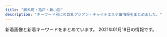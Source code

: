 ```yaml
---
title: "錦糸町・亀戸・新小岩"
description: "キーワード別にの巨乳アジアン・チャイナエステ嬢情報をまとめました。"
---
```


新着画像と新着キーワードをまとめています。
2021年01月18日の情報です。

<DmmAffiliateIns />
<KeywordTable
  shops={
    [
    {
        "station": "JR\u5c0f\u5ca9\u99c5\u5357\u53e3",
        "name": "Angel\u2019s Smile",
        "img_links": [
            "http://www.hu-wa.work/img/miki1.jpg",
            "http://www.hu-wa.work/staff/miho.jpg",
            "http://www.hu-wa.work/img/maya1.jpg",
            "http://www.hu-wa.work/img/kaori1.jpg",
            "http://www.hu-wa.work/images/6.png",
            "http://www.hu-wa.work/images/5.png",
            "http://www.hu-wa.work/images/s1.png",
            "http://www.hu-wa.work/images/int2.png",
            "http://www.hu-wa.work/staff/miki.jpg",
            "http://www.hu-wa.work/images/news.png",
            "http://www.hu-wa.work/images/interior_t.jpg",
            "http://www.hu-wa.work/images/4.png",
            "http://www.hu-wa.work/staff/kaori.jpg",
            "http://www.hu-wa.work/images/staff_t.jpg",
            "http://www.hu-wa.work/staff/maya.jpg",
            "http://www.hu-wa.work/staff/ayumi.jpg",
            "http://www.hu-wa.work/images/2.png",
            "http://www.hu-wa.work/img/miho1.jpg",
            "http://www.hu-wa.work/staff/yuna.jpg",
            "http://www.hu-wa.work/images/3.png",
            "http://www.hu-wa.work/img/yuna1.jpg",
            "http://www.hu-wa.work/images/head.jpg",
            "http://www.hu-wa.work/images/tel.jpg",
            "http://www.hu-wa.work/images/int1.png",
            "http://www.hu-wa.work/images/1.png",
            "http://www.hu-wa.work/img/ayumi1.jpg",
            "http://www.hu-wa.work/images/sys.png",
            "http://www.hu-wa.work/images/ta.jpg"
        ],
        "keywords": {},
        "url": "http://www.hu-wa.work/"
    },
    {
        "img_links": [
            "http://shizuku2009.com/images/index_10.jpg",
            "http://shizuku2009.com/images/index_19.jpg",
            "http://shizuku2009.com/images/index_15.jpg",
            "http://shizuku2009.com/staff/3/1.jpg",
            "http://shizuku2009.com/images/index_08.jpg",
            "http://shizuku2009.com/staff/1/1.jpg",
            "http://shizuku2009.com/images/staff_12.jpg",
            "http://shizuku2009.com/images/index_09.jpg",
            "http://shizuku2009.com/images/index_06.jpg",
            "http://shizuku2009.com/images/index_13.jpg",
            "http://shizuku2009.com/images/index_07.jpg",
            "http://shizuku2009.com/images/index_17.jpg",
            "http://shizuku2009.com/images/staff_15.jpg",
            "http://shizuku2009.com/images/index_02.jpg",
            "http://shizuku2009.com/images/index_14.jpg",
            "http://shizuku2009.com/staff/6/1.jpg",
            "http://shizuku2009.com/images/index_04.jpg",
            "http://shizuku2009.com/images/index_05.jpg",
            "http://shizuku2009.com/staff/5/1.jpg",
            "http://shizuku2009.com/staff/4/1.jpg",
            "http://shizuku2009.com/images/service_13.jpg",
            "http://shizuku2009.com/images/index_20.jpg",
            "http://shizuku2009.com/staff/2/1.jpg"
        ],
        "url": "http://shizuku2009.com/",
        "station": "\u9752\u7825\u99c5A2\u51fa\u53e3",
        "keywords": {},
        "name": "\u79cb"
    },
    {
        "img_links": [
            "https://piano.sweet-relaxation.com/img/slick/sl-1.jpg",
            "https://piano.sweet-relaxation.com/img/cast/nana-04.jpg",
            "https://piano.sweet-relaxation.com/img/slick/sl-2.jpg",
            "https://piano.sweet-relaxation.com/img/cast/miya-03.jpg",
            "https://piano.sweet-relaxation.com/img/cast/aye-03.jpg",
            "https://piano.sweet-relaxation.com/img/cast/coco-01.jpg",
            "https://piano.sweet-relaxation.com/img/cast/aki-03.jpg",
            "https://piano.sweet-relaxation.com/img/cast/miky-02.jpg",
            "https://piano.sweet-relaxation.com/img/slick/sl-7.jpg",
            "https://piano.sweet-relaxation.com/img/cast/miky-01.jpg",
            "https://piano.sweet-relaxation.com/img/cast/ai-01.jpg",
            "https://piano.sweet-relaxation.com/img/cast/miky-04.jpg",
            "https://piano.sweet-relaxation.com/img/cast/lili-04.jpg",
            "https://piano.sweet-relaxation.com/img/cast/aye-04.jpg",
            "https://piano.sweet-relaxation.com/img/cast/luna-04.jpg",
            "https://piano.sweet-relaxation.com/img/cast/ai-03.jpg",
            "https://piano.sweet-relaxation.com/img/cast/nana-02.jpg",
            "https://piano.sweet-relaxation.com/img/cast/aini-01.jpg",
            "https://piano.sweet-relaxation.com/img/cast/ai-02.jpg",
            "https://piano.sweet-relaxation.com/img/cast/nana-03.jpg",
            "https://piano.sweet-relaxation.com/img/interior/int-02.jpg",
            "https://piano.sweet-relaxation.com/img/interior/int-03.jpg",
            "https://piano.sweet-relaxation.com/img/cast/miya-01.jpg",
            "https://piano.sweet-relaxation.com/img/cast/ai-04.jpg",
            "https://piano.sweet-relaxation.com/img/cast/luna-03.jpg",
            "https://piano.sweet-relaxation.com/img/cast/aye-02.jpg",
            "https://piano.sweet-relaxation.com/img/cast/aini-02.jpg",
            "https://piano.sweet-relaxation.com/img/cast/ebi-02.jpg",
            "https://piano.sweet-relaxation.com/img/cast/coco-03.jpg",
            "https://piano.sweet-relaxation.com/img/cast/miya-04.jpg",
            "https://piano.sweet-relaxation.com/img/slick/sl-5.jpg",
            "https://piano.sweet-relaxation.com/img/cast/aye-01.jpg",
            "https://piano.sweet-relaxation.com/img/cast/aini-03.jpg",
            "https://piano.sweet-relaxation.com/img/slick/sl-4.jpg",
            "https://piano.sweet-relaxation.com/img/cast/aini-04.jpg",
            "https://piano.sweet-relaxation.com/img/cast/lili-03.jpg",
            "https://piano.sweet-relaxation.com/img/cast/nico-03.jpg",
            "https://piano.sweet-relaxation.com/img/cast/ebi-03.jpg",
            "https://piano.sweet-relaxation.com/img/cast/miky-03.jpg",
            "https://piano.sweet-relaxation.com/img/cast/nico-04.jpg",
            "https://piano.sweet-relaxation.com/img/cast/aki-02.jpg",
            "https://piano.sweet-relaxation.com/img/cast/aki-01.jpg",
            "https://piano.sweet-relaxation.com/img/cast/lili-02.jpg",
            "https://piano.sweet-relaxation.com/img/interior/int-01.jpg",
            "https://piano.sweet-relaxation.com/img/slick/sl-3.jpg",
            "https://piano.sweet-relaxation.com/img/cast/luna-02.jpg",
            "https://piano.sweet-relaxation.com/img/cast/coco-04.jpg",
            "https://piano.sweet-relaxation.com/img/cast/lili-01.jpg",
            "https://piano.sweet-relaxation.com/img/cast/luna-01.jpg",
            "https://piano.sweet-relaxation.com/img/cast/nana-01.jpg",
            "https://piano.sweet-relaxation.com/img/cast/nico-01.jpg",
            "https://piano.sweet-relaxation.com/img/cast/ebi-01.jpg",
            "https://piano.sweet-relaxation.com/img/slick/sl-6.jpg",
            "https://piano.sweet-relaxation.com/img/cast/nico-02.jpg",
            "https://piano.sweet-relaxation.com/img/cast/ebi-04.jpg",
            "https://piano.sweet-relaxation.com/img/cast/coco-02.jpg",
            "https://piano.sweet-relaxation.com/img/cast/miya-02.jpg",
            "https://piano.sweet-relaxation.com/img/cast/aki-04.jpg",
            "https://piano.sweet-relaxation.com/img/interior/int-04.jpg"
        ],
        "name": "Piano",
        "keywords": {},
        "url": "https://piano.sweet-relaxation.com/",
        "station": "JR\u65b0\u5c0f\u5ca9\u99c5\u5357\u53e3"
    },
    {
        "keywords": {
            "93": 1,
            "86": 1,
            "90": 2
        },
        "name": "\u30ea\u30e9\u30c3\u30af\u30b9\u306e\u68ee",
        "img_links": [
            "http://ipidiw.com/relaxnomori/user_data/00000018.jpg",
            "http://ipidiw.com/relaxnomori/images/news.jpg",
            "http://ipidiw.com/relaxnomori/images/mobile.jpg",
            "http://ipidiw.com/relaxnomori/images/tp.png",
            "http://ipidiw.com/relaxnomori/images/interior_t.jpg",
            "http://ipidiw.com/relaxnomori/user_data/00000017.jpg",
            "http://ipidiw.com/relaxnomori/user_data/00000019.jpg",
            "http://ipidiw.com/relaxnomori/user_data/00000020.jpg",
            "http://ipidiw.com/relaxnomori/images/rem.jpg",
            "http://ipidiw.com/relaxnomori/images/interior.png",
            "http://ipidiw.com/relaxnomori/images/tt.jpg",
            "http://ipidiw.com/relaxnomori/images/staff_t.jpg"
        ],
        "url": "http://ipidiw.com/relaxnomori/",
        "station": "\u68ee\u4e0b\u99c5A4\u53e3"
    },
    {
        "url": "http://k-yorocobi.com/",
        "img_links": [
            "http://k-yorocobi.com/pic/pic4.jpg",
            "http://k-yorocobi.com/images/bar-pickup.png",
            "http://k-yorocobi.com/images/bar-cam.png",
            "http://k-yorocobi.com/images/c-interior.png",
            "http://k-yorocobi.com/images/bar-staff.png",
            "http://k-yorocobi.com/images/b-tel.png",
            "http://k-yorocobi.com/images/bar-interior.png",
            "http://k-yorocobi.com/images/b-awaawa.png",
            "http://k-yorocobi.com/pic/pic3.jpg",
            "http://k-yorocobi.com/staff/s-emi.jpg",
            "http://k-yorocobi.com/staff/s-tika.jpg",
            "http://k-yorocobi.com/staff/s-yuyu.jpg",
            "http://k-yorocobi.com/staff/s-rina.jpg",
            "http://k-yorocobi.com/images/b-movie.png",
            "http://k-yorocobi.com/images/c-staff.png",
            "http://k-yorocobi.com/images/c-top.png",
            "http://k-yorocobi.com/images/footer.png",
            "http://k-yorocobi.com/images/bar-news.png",
            "http://k-yorocobi.com/images/b-mobile.png",
            "http://k-yorocobi.com/pic/pic1.jpg",
            "http://k-yorocobi.com/pic/pic2.jpg",
            "http://k-yorocobi.com/images/bill.jpg"
        ],
        "keywords": {},
        "station": "JR\u9326\u7cf8\u753a\u99c5\u5317\u53e3",
        "name": "\u3088\u308d\u3053\u3073"
    },
    {
        "url": "http://www.sh-yuki.work/",
        "keywords": {
            "89": 2,
            "D": 16,
            "86": 13,
            "88": 1
        },
        "img_links": [
            "http://www.sh-yuki.work/uploads/200110/1-20011013245Y49.jpg",
            "http://www.sh-yuki.work/images/s_news.jpg",
            "http://www.sh-yuki.work/images/lanmu2.jpg",
            "http://www.sh-yuki.work/uploads/200127/1-20012G02404310.jpg",
            "http://www.sh-yuki.work/uploads/191227/1-19122F93911958.jpg",
            "http://www.sh-yuki.work/uploads/200620/1-20062015425B54.jpg",
            "http://www.sh-yuki.work/uploads/200620/1-200620154311K4.jpg",
            "http://www.sh-yuki.work/images/room3.jpg",
            "http://www.sh-yuki.work/uploads/200218/1-20021Q359301Q.jpg",
            "http://www.sh-yuki.work/uploads/190105/1-1Z105143940E6.jpg",
            "http://www.sh-yuki.work/uploads/201214/1-20121416231WV.jpg",
            "http://www.sh-yuki.work/uploads/201215/1-201215145200113.jpg",
            "http://www.sh-yuki.work/uploads/190105/1-1Z105143921224.jpg",
            "http://www.sh-yuki.work/uploads/200713/1-200G3125135C2.jpg",
            "http://www.sh-yuki.work/uploads/190105/1-1Z105143R9539.jpg",
            "http://www.sh-yuki.work/uploads/201214/1-201214162100347.jpg",
            "http://www.sh-yuki.work/images/1.jpg",
            "http://www.sh-yuki.work/uploads/191028/1-19102Q03S5a4.jpg",
            "http://www.sh-yuki.work/uploads/191227/1-19122F94110460.jpg",
            "http://www.sh-yuki.work/images/room2.jpg",
            "http://www.sh-yuki.work/images/top.png",
            "http://www.sh-yuki.work/images/room4.jpg",
            "http://www.sh-yuki.work/uploads/190105/1-1Z1051440193X.jpg",
            "http://www.sh-yuki.work/uploads/191021/1-19102116361I39.jpg",
            "http://www.sh-yuki.work/uploads/200618/1-20061Q633094V.jpg",
            "http://www.sh-yuki.work/uploads/201215/1-201215145153M4.jpg",
            "http://www.sh-yuki.work/images/mobile.jpg",
            "http://www.sh-yuki.work/images/lanmu4.jpg",
            "http://www.sh-yuki.work/uploads/200618/1-20061Q6342Y06.jpg",
            "http://www.sh-yuki.work/uploads/200218/1-20021Q3591A57.jpg",
            "http://www.sh-yuki.work/uploads/200713/1-200G3110344421.jpg",
            "http://www.sh-yuki.work/images/room1.jpg",
            "http://www.sh-yuki.work/images/nbj2.jpg",
            "http://www.sh-yuki.work/uploads/191006/1-191006105P61Z.jpg",
            "http://www.sh-yuki.work/images/lanmu3.jpg",
            "http://www.sh-yuki.work/uploads/191202/1-191202154021200.jpg",
            "http://www.sh-yuki.work/uploads/191221/1-191221111A3123.jpg",
            "http://www.sh-yuki.work/uploads/191006/1-191006105IM24.jpg",
            "http://www.sh-yuki.work/uploads/191104/1-1911041I124915.jpg",
            "http://www.sh-yuki.work/images/s_staff.jpg",
            "http://www.sh-yuki.work/uploads/190110/1-1Z110093529363.png",
            "http://www.sh-yuki.work/images/end.png",
            "http://www.sh-yuki.work/images/lanmu5.jpg"
        ],
        "station": "JR\u5c0f\u5ca9\u99c5\u5317\u53e3",
        "name": "\u3086\u304d"
    },
    {
        "name": "\u5e78\u305b",
        "img_links": [
            "http://www.es-royal.click/img/emi1.jpg",
            "http://www.es-royal.click/images/8.jpg",
            "http://www.es-royal.click/img/ego1.jpg",
            "http://www.es-royal.click/images/b2.jpg",
            "http://www.es-royal.click/images/sys1.png",
            "http://www.es-royal.click/img/aya1.jpg",
            "http://www.es-royal.click/images/main_top.jpg",
            "http://www.es-royal.click/images/s1.png",
            "http://www.es-royal.click/img/momo1.jpg",
            "http://www.es-royal.click/images/7.jpg",
            "http://www.es-royal.click/images/mobile.jpg",
            "http://www.es-royal.click/images/main_footer.jpg",
            "http://www.es-royal.click/images/b3.jpg",
            "http://www.es-royal.click/images/b1.jpg",
            "http://www.es-royal.click/img/mimi1.jpg",
            "http://www.es-royal.click/images/head.jpg",
            "http://www.es-royal.click/images/4.jpg",
            "http://www.es-royal.click/images/1.jpg",
            "http://www.es-royal.click/images/staff_t.jpg",
            "http://www.es-royal.click/images/5.jpg",
            "http://www.es-royal.click/images/int2.png",
            "http://www.es-royal.click/images/ta.jpg",
            "http://www.es-royal.click/images/news.png",
            "http://www.es-royal.click/img/momo2.jpg",
            "http://www.es-royal.click/images/6.jpg",
            "http://www.es-royal.click/img/nana1.jpg",
            "http://www.es-royal.click/images/interior_t.jpg",
            "http://www.es-royal.click/images/int1.png"
        ],
        "keywords": {},
        "url": "http://www.es-royal.click/",
        "station": "\u4eac\u6210\u7acb\u77f3\u99c5\u5317\u53e3"
    },
    {
        "keywords": {},
        "name": "Mirage\uff5e\u30df\u30e9\u30fc\u30b8\u30e5\uff5e",
        "station": "JR\u4e80\u6238\u99c5\u6771\u53e3",
        "url": "http://mirage.sweet-relaxation.com/",
        "img_links": [
            "http://mirage.sweet-relaxation.com/img/cast/yumi-03.jpg",
            "http://mirage.sweet-relaxation.com/img/cast/ran-02.jpg",
            "http://mirage.sweet-relaxation.com/img/cast/nanar-02.jpg",
            "http://mirage.sweet-relaxation.com/img/cast/eri-03.jpg",
            "http://mirage.sweet-relaxation.com/img/cast/miya-01.jpg",
            "http://mirage.sweet-relaxation.com/img/cast/yumi-01.jpg",
            "http://mirage.sweet-relaxation.com/img/cast/key-02.jpg",
            "http://mirage.sweet-relaxation.com/img/cast/yaya-02.jpg",
            "http://mirage.sweet-relaxation.com/img/cast/eri-02.jpg",
            "http://mirage.sweet-relaxation.com/img/cast/nanar-03.jpg",
            "http://mirage.sweet-relaxation.com/img/cast/olive-03.jpg",
            "http://mirage.sweet-relaxation.com/img/cast/ran-01.jpg",
            "http://mirage.sweet-relaxation.com/img/cast/nina-02.jpg",
            "http://mirage.sweet-relaxation.com/img/cast/key-01.jpg",
            "http://mirage.sweet-relaxation.com/img/cast/eri-01.jpg",
            "http://mirage.sweet-relaxation.com/img/cast/yumi-02.jpg",
            "http://mirage.sweet-relaxation.com/img/interior/corridor-1.jpg",
            "http://mirage.sweet-relaxation.com/img/cast/miya-02.jpg",
            "http://mirage.sweet-relaxation.com/img/cast/ran-03.jpg",
            "http://mirage.sweet-relaxation.com/img/cast/olive-02.jpg",
            "http://mirage.sweet-relaxation.com/img/cast/key-03.jpg",
            "http://mirage.sweet-relaxation.com/img/cast/nanar-01.jpg",
            "http://mirage.sweet-relaxation.com/img/cast/yaya-03.jpg",
            "http://mirage.sweet-relaxation.com/img/cast/nina-03.jpg",
            "http://mirage.sweet-relaxation.com/img/cast/miya-03.jpg",
            "http://mirage.sweet-relaxation.com/img/cast/olive-01.jpg",
            "http://mirage.sweet-relaxation.com/img/cast/yaya-01.jpg",
            "http://mirage.sweet-relaxation.com/img/cast/nina-01.jpg"
        ]
    },
    {
        "station": "\u897f\u5927\u5cf6\u99c5A1\u51fa\u53e3",
        "img_links": [
            "http://hani-est.xyz/images/banna1.jpg",
            "http://hani-est.xyz/images/g5.jpg",
            "http://hani-est.xyz/images/g4.jpg",
            "http://hani-est.xyz/images/zi-newface.png",
            "http://hani-est.xyz/images/zi-service.png",
            "http://hani-est.xyz/images/g6.jpg",
            "http://hani-est.xyz/images/banna.jpg",
            "http://hani-est.xyz/images/g1.jpg",
            "http://hani-est.xyz/images/zi-staff.png",
            "http://hani-est.xyz/images/a1.jpg",
            "http://hani-est.xyz/images/zi-ao.png",
            "http://hani-est.xyz/images/banna2.jpg",
            "http://hani-est.xyz/images/g2.jpg",
            "http://hani-est.xyz/images/zi-pri.png",
            "http://hani-est.xyz/images/new1.jpg",
            "http://hani-est.xyz/images/top.jpg"
        ],
        "keywords": {
            "C": 41,
            "\u4e73": 13,
            "83": 13,
            "E": 13,
            "90": 26,
            "\u5de8\u4e73": 13,
            "82": 13,
            "94": 13
        },
        "url": "http://hani-est.xyz/",
        "name": "\u871c\u82b1"
    },
    {
        "img_links": [
            "http://www.awawa-es.info/photo/home/3281580956380.jpg",
            "http://www.awawa-es.info/img/s1.jpg",
            "http://www.awawa-es.info/photo/home/4241374197436.jpg",
            "http://www.awawa-es.info/p/1.jpg",
            "http://www.awawa-es.info/img/h2.png",
            "http://www.awawa-es.info/photo/home/4051599894438.jpg",
            "http://www.awawa-es.info/p/3.jpg",
            "http://www.awawa-es.info/img/images/sys_02.png",
            "http://www.awawa-es.info/img/hjob.png",
            "http://www.awawa-es.info/img/images/sys_06.png",
            "http://www.awawa-es.info/img/images/sys_03.png",
            "http://www.awawa-es.info/img/i1.jpg",
            "http://www.awawa-es.info/photo/202011/1604645058826879711.png",
            "http://www.awawa-es.info/img/hstaff.png",
            "http://www.awawa-es.info/photo/202009/15998944321424280736.jpeg",
            "http://www.awawa-es.info/img/bottom.jpg",
            "http://www.awawa-es.info/p/cc.jpg",
            "http://www.awawa-es.info/img/s2.jpg",
            "http://www.awawa-es.info/img/i2.jpg",
            "http://www.awawa-es.info/p/2.jpg",
            "http://www.awawa-es.info/img/images/sys_04.png",
            "http://www.awawa-es.info/photo/201605/14635511391411412709.jpg",
            "http://www.awawa-es.info/photo/home/5241604645075.jpg",
            "http://www.awawa-es.info/p/4.jpg",
            "http://www.awawa-es.info/img/rm.jpg",
            "http://www.awawa-es.info/img/hsys.png",
            "http://www.awawa-es.info/img/h3.png",
            "http://www.awawa-es.info/img/acc.png",
            "http://www.awawa-es.info/img/images/sys_01.png",
            "http://www.awawa-es.info/p/bb.jpg",
            "http://www.awawa-es.info/photo/202009/15998945321509738889.jpeg",
            "http://www.awawa-es.info/photo/201307/13741973921454741938.jpg",
            "http://www.awawa-es.info/photo/home/2391374197264.jpg",
            "http://www.awawa-es.info/photo/202002/1580956374749618033.jpg",
            "http://www.awawa-es.info/img/sd.png",
            "http://www.awawa-es.info/p/aa.jpg",
            "http://www.awawa-es.info/img/hinfo.png",
            "http://www.awawa-es.info/photo/home/7151463551145.jpg",
            "http://www.awawa-es.info/photo/201307/1374197215469380174.jpg",
            "http://www.awawa-es.info/img/return.png",
            "http://www.awawa-es.info/img/images/sys_05.png",
            "http://www.awawa-es.info/img/h1.png",
            "http://www.awawa-es.info/img/tmp.jpg"
        ],
        "name": "\u3042\u308f\u308f",
        "url": "http://www.awawa-es.info/",
        "keywords": {
            "85": 4,
            "D": 8,
            "89": 4,
            "87": 4,
            "C": 2
        },
        "station": "JR\u9326\u7cf8\u753a\u99c5\u5357\u53e3"
    },
    {
        "name": "\u604b",
        "url": "http://es-koibito.work/",
        "station": "JR\u9326\u7cf8\u753a\u99c5\u5357\u53e3",
        "img_links": [
            "http://es-koibito.work/_src/18546847/img20180614190233601852.jpg",
            "http://es-koibito.work/_src/47079080/7281563932147_.pic_hd.jpg",
            "http://es-koibito.work/_src/18546607/wechatimg2727.jpg",
            "http://es-koibito.work/_src/47079078/7251563932146_.pic_hd.jpg",
            "http://es-koibito.work/_src/18546610/wechatimg5037.jpg",
            "http://es-koibito.work/_src/47079081/7261563932146_.pic_hd.jpg",
            "http://es-koibito.work/_src/18546853/mobile.png",
            "http://es-koibito.work/_src/37889091/wechatimg2727.jpg",
            "http://es-koibito.work/_src/37018722/img20191113104249545960.jpg",
            "http://es-koibito.work/_src/18546596/shift.jpg",
            "http://es-koibito.work/_src/47079082/wechatimg62.jpg",
            "http://es-koibito.work/_src/18546575/wechatimg2726.jpg",
            "http://mosaic.heteml.jp/es-koibito.work/4.jpg",
            "http://es-koibito.work/_src/18546542/sign.png",
            "http://es-koibito.work/_src/18546604/staff12.jpg",
            "http://mosaic.heteml.jp/es-koibito.work/3.jpg",
            "http://es-koibito.work/_src/37889089/wechatimg2746.jpg",
            "http://es-koibito.work/_src/18546559/sign.png",
            "http://es-koibito.work/_src/47079079/7271563932147_.pic_hd.jpg",
            "http://es-koibito.work/_src/18546585/sign.png",
            "http://es-koibito.work/_src/18546597/sign.png",
            "http://mosaic.heteml.jp/es-koibito.work/2.jpg",
            "http://es-koibito.work/_src/18546593/shift.jpg",
            "http://es-koibito.work/_src/18546594/shift.jpg",
            "http://es-koibito.work/_src/18546595/shift.jpg",
            "http://es-koibito.work/_src/18546552/staff12.jpg",
            "http://es-koibito.work/_src/37017017/wechatimg2746.jpg",
            "http://es-koibito.work/_src/18546567/sign.png",
            "http://es-koibito.work/_src/37016944/wechatimg2726.jpg",
            "http://es-koibito.work/_src/18546577/sign.png",
            "http://mosaic.heteml.jp/es-koibito.work/1.jpg",
            "http://mosaic.heteml.jp/es-koibito.work/5.jpg",
            "http://es-koibito.work/_src/18546543/sign.png"
        ],
        "keywords": {
            "86": 1,
            "85": 3,
            "C": 7,
            "89": 1
        }
    },
    {
        "url": "http://cherry-esthe.com/",
        "station": "JR\u9326\u7cf8\u753a\u99c5\u5357\u53e3",
        "keywords": {},
        "name": "Cherry",
        "img_links": [
            "http://dccompanyqoo10.cafe24.com/tiffany/images/staff/staff_sample.jpg",
            "http://dccompanyqoo10.cafe24.com/tiffany/images/staff/staff1.jpg",
            "http://dccompanyqoo10.cafe24.com/tiffany/images/top/store_bg.png",
            "http://dccompanyqoo10.cafe24.com/tiffany/images/staff/staff3.jpg",
            "http://dccompanyqoo10.cafe24.com/tiffany/images/staff/staff2.jpg",
            "http://dccompanyqoo10.cafe24.com/tiffany/images/store/store.png",
            "http://dccompanyqoo10.cafe24.com/tiffany/images/common/header.png"
        ]
    },
    {
        "name": "Remoon",
        "keywords": {},
        "url": "http://yousei.xyz/",
        "station": "JR\u4e80\u6238\u99c5\u6771\u53e3",
        "img_links": [
            "http://yousei.xyz/images/r3.jpg",
            "http://yousei.xyz/images/r2.jpg",
            "http://yousei.xyz/images/top.png",
            "http://yousei.xyz/images/g5.jpg",
            "http://yousei.xyz/images/g4.jpg",
            "http://yousei.xyz/images/g2.jpg",
            "http://yousei.xyz/images/g6.jpg",
            "http://yousei.xyz/images/recuit.jpg",
            "http://yousei.xyz/images/r1.jpg",
            "http://yousei.xyz/images/g1.jpg",
            "http://yousei.xyz/images/r4.jpg",
            "http://yousei.xyz/images/g3.jpg"
        ]
    },
    {
        "url": "http://y-rlx.net/",
        "name": "\u7f8e\u697d",
        "station": "JR\u65b0\u5c0f\u5ca9\u99c5\u5357\u53e3",
        "img_links": [
            "http://y-rlx.net/images/acc_tit03.jpg",
            "http://y-rlx.net/images/acc_tit.jpg",
            "http://y-rlx.net/images/staff_16.jpg",
            "http://y-rlx.net/girl/05a.jpg",
            "http://y-rlx.net/images/acc_16.jpg",
            "http://y-rlx.net/images/rec.jpg",
            "http://y-rlx.net/images/sys.jpg",
            "http://y-rlx.net/images/index_06.png",
            "http://y-rlx.net/images/index_08.jpg",
            "http://y-rlx.net/girl/010a.jpg",
            "http://y-rlx.net/girl/03a.jpg",
            "http://y-rlx.net/images/index_13.jpg",
            "http://y-rlx.net/images/index_11.jpg",
            "http://y-rlx.net/images/index_12.jpg",
            "http://y-rlx.net/girl/07a.jpg",
            "http://y-rlx.net/girl/p01.jpg",
            "http://y-rlx.net/images/info.png",
            "http://y-rlx.net/girl/09.jpg",
            "http://y-rlx.net/images/03.png",
            "http://y-rlx.net/girl/06.jpg",
            "http://y-rlx.net/images/index_19.png",
            "http://y-rlx.net/girl/09a.jpg",
            "http://y-rlx.net/images/index_02.png",
            "http://y-rlx.net/girl/08.jpg",
            "http://y-rlx.net/girl/00.jpg",
            "http://y-rlx.net/images/rec_16.jpg",
            "http://y-rlx.net/images/index_09.jpg",
            "http://y-rlx.net/images/index_16.png",
            "http://y-rlx.net/images/02.png",
            "http://y-rlx.net/images/acc_tit01.jpg",
            "http://y-rlx.net/images/line.jpg",
            "http://y-rlx.net/girl/02.jpg",
            "http://y-rlx.net/images/rex_16.jpg",
            "http://y-rlx.net/images/index_23.jpg",
            "http://y-rlx.net/images/01.png",
            "http://y-rlx.net/girl/07.jpg",
            "http://y-rlx.net/images/index_04.png",
            "http://y-rlx.net/images/index_10.jpg",
            "http://y-rlx.net/images/index_07.png",
            "http://y-rlx.net/girl/03.jpg",
            "http://y-rlx.net/girl/05.jpg",
            "http://y-rlx.net/images/sys_16.jpg",
            "http://y-rlx.net/girl/01.jpg",
            "http://y-rlx.net/images/index_21.jpg",
            "http://y-rlx.net/girl/010.jpg",
            "http://y-rlx.net/images/index_14.png"
        ],
        "keywords": {
            "89": 1,
            "86": 2,
            "87": 1,
            "90": 1,
            "85": 1,
            "92": 1,
            "95": 2
        }
    },
    {
        "img_links": [
            "http://biwert.xyz/uploads/201109/1-201109141105216.jpg",
            "http://biwert.xyz/uploads/201003/1-2010031G3421X.jpg",
            "http://biwert.xyz/templets/default/picture/head.jpg",
            "http://biwert.xyz/templets/default/picture/staff_t.jpg",
            "http://biwert.xyz/uploads/180620/1-1P62010154K00.png",
            "http://biwert.xyz/templets/default/picture/news.jpg",
            "http://biwert.xyz/uploads/201007/1-20100G4464b26.jpg",
            "http://biwert.xyz/uploads/180620/1-1P62010193X63.jpg",
            "http://biwert.xyz/uploads/201003/1-2010031G35C32.jpg",
            "http://biwert.xyz/uploads/201006/1-2010061A941445.jpg",
            "http://biwert.xyz/uploads/201006/1-2010061F032C0.jpg",
            "http://biwert.xyz/images/1-1P621101232H4.png",
            "http://biwert.xyz/uploads/201003/1-2010031G432629.jpg",
            "http://biwert.xyz/uploads/201003/1-2010031G415110.jpg",
            "http://biwert.xyz/uploads/allimg/180620/1-1P6201013133b.jpg",
            "http://biwert.xyz/uploads/allimg/180620/1-1P620101640O8.png",
            "http://biwert.xyz/templets/default/picture/rec1.png",
            "http://biwert.xyz/templets/default/picture/interior_t.jpg",
            "http://biwert.xyz/uploads/180620/1-1P620101629244.png"
        ],
        "name": "\u4e00\u6642",
        "station": "JR\u5c0f\u5ca9\u99c5\u5317\u53e3",
        "keywords": {
            "G": 9,
            "E": 18
        },
        "url": "http://biwert.xyz/"
    },
    {
        "name": "\u5343\u693f",
        "img_links": [
            "http://sentsubaki.asia/img/cast/nina-04.jpg",
            "http://sentsubaki.asia/img/cast/aya-04.jpg",
            "http://sentsubaki.asia/img/btn_cast.png",
            "http://sentsubaki.asia/img/btn_interior.png",
            "http://sentsubaki.asia/img/cast/nina-03.jpg",
            "http://sentsubaki.asia/img/cast/miki-04.jpg",
            "http://sentsubaki.asia/img/cast/you-01.jpg",
            "http://sentsubaki.asia/img/cast/aya-01.jpg",
            "http://sentsubaki.asia/img/btn_twitter.png",
            "http://sentsubaki.asia/img/cast/yumi-03.jpg",
            "http://sentsubaki.asia/img/coupon_special.png",
            "http://sentsubaki.asia/img/cast/aya-03.jpg",
            "http://sentsubaki.asia/img/cast/you-02.jpg",
            "http://sentsubaki.asia/img/cast/yuyu-01.jpg",
            "http://sentsubaki.asia/img/cast/yuyu-04.jpg",
            "http://sentsubaki.asia/img/cast/yuyu-02.jpg",
            "http://sentsubaki.asia/img/btn_top.png",
            "http://sentsubaki.asia/img/cast/you-04.jpg",
            "http://sentsubaki.asia/img/head_tel.png",
            "http://sentsubaki.asia/img/cast/miki-01.jpg",
            "http://sentsubaki.asia/img/cast/miki-03.jpg",
            "http://sentsubaki.asia/img/interior/lobby-2.jpg",
            "http://sentsubaki.asia/img/cast/yumi-04.jpg",
            "http://sentsubaki.asia/img/cast/yumi-02.jpg",
            "http://sentsubaki.asia/img/interior/lobby-1.jpg",
            "http://sentsubaki.asia/img/cast/miki-02.jpg",
            "http://sentsubaki.asia/img/head_time.png",
            "http://sentsubaki.asia/img/cast/you-03.jpg"
        ],
        "station": "JR\u4e80\u6238\u99c5\u6771\u53e3",
        "url": "http://sentsubaki.asia/",
        "keywords": {}
    },
    {
        "name": "\u685c\u82b1",
        "img_links": [
            "http://yukinosakura.tyo.cm/images/top.jpg",
            "http://yukinosakura.a2.webnavi.work/upload/sites/72/2020/04/2020040708052241.jpg",
            "http://yukinosakura.a2.webnavi.work/upload/sites/72/2020/04/2020040708052353.jpg",
            "http://yukinosakura.tyo.cm/images/room3.jpg",
            "http://yukinosakura.tyo.cm/images/s_news.jpg",
            "http://yukinosakura.a2.webnavi.work/upload/sites/72/2020/04/2020040708052434.jpg",
            "http://yukinosakura.a2.webnavi.work/upload/sites/72/2020/04/2020040708052456.jpg",
            "http://yukinosakura.tyo.cm/images/room2.jpg",
            "http://yukinosakura.tyo.cm/images/room4.jpg",
            "http://yukinosakura.tyo.cm/images/s_shedule.jpg",
            "http://yukinosakura.tyo.cm/images/mobile.jpg",
            "http://yukinosakura.tyo.cm/images/s_staff.jpg",
            "http://yukinosakura.a2.webnavi.work/upload/sites/72/2020/04/2020040708052118.jpg",
            "http://yukinosakura.tyo.cm/images/room1.jpg"
        ],
        "station": "JR\u4e80\u6238\u99c5\u5317\u53e3",
        "url": "http://yukinosakura.tyo.cm/",
        "keywords": {
            "83": 6,
            "C": 18,
            "85": 12,
            "86": 12,
            "D": 24
        }
    },
    {
        "name": "\u604b\u59eb",
        "url": "http://cpienakada.com/",
        "keywords": {},
        "img_links": [],
        "station": "JR\u4e80\u6238\u99c5\u5317\u53e3"
    },
    {
        "keywords": {
            "C": 12,
            "86": 2,
            "98": 2,
            "89": 6,
            "85": 4,
            "84": 2,
            "H": 2,
            "D": 4
        },
        "url": "http://www.o-miyabi.com/",
        "img_links": [
            "http://www.o-miyabi.com/images/rec_09.jpg",
            "http://www.o-miyabi.com/s/uploads/07.jpg",
            "http://www.o-miyabi.com/images/upload/thumb/04d21d82d11bc049.jpg",
            "http://www.o-miyabi.com/images/rec.jpg",
            "http://www.o-miyabi.com/images/upload/thumb/7713de024ddc43e7.jpg",
            "http://www.o-miyabi.com/s/images/slider/2.jpg",
            "http://www.o-miyabi.com/images/upload/thumb/0981f77ac0a1e07f.jpg",
            "http://www.o-miyabi.com/images/index_05.jpg",
            "http://www.o-miyabi.com/s/uploads/08.jpg",
            "http://www.o-miyabi.com/images/upload/thumb/1a8371be7358f1df.jpg",
            "http://www.o-miyabi.com/images/index_19.jpg",
            "http://www.o-miyabi.com/s/image/nav_sys.png",
            "http://www.o-miyabi.com/images/upload/thumb/301c9a35b11a384f.jpg",
            "http://www.o-miyabi.com/s/images/service_07.png",
            "http://www.o-miyabi.com/images/info_02.jpg",
            "http://www.o-miyabi.com/images/info.jpg",
            "http://www.o-miyabi.com/girl/01.jpg",
            "http://www.o-miyabi.com/images/movie_09.jpg",
            "http://www.o-miyabi.com/s/uploads/06.jpg",
            "http://www.o-miyabi.com/images/upload/thumb/928147996b3538a2.jpg",
            "http://www.o-miyabi.com/s/image/nav_manga.png",
            "http://www.o-miyabi.com/s/uploads/02.jpg",
            "http://www.o-miyabi.com/images/upload/thumb/db15ea2226867103.jpg",
            "http://www.o-miyabi.com/images/index_14.jpg",
            "http://www.o-miyabi.com/s/images/t3.jpg",
            "http://www.o-miyabi.com/s/image/nav_cast.png",
            "http://www.o-miyabi.com/s/image/nav_hotel.png",
            "http://www.o-miyabi.com/images/info_09.jpg",
            "http://www.o-miyabi.com/s/images/service_01.png",
            "http://www.o-miyabi.com/s/image/nav_topics.png",
            "http://www.o-miyabi.com/s/images/top_2.jpg",
            "http://www.o-miyabi.com/images/index_02.jpg",
            "http://www.o-miyabi.com/images/index_03.jpg",
            "http://www.o-miyabi.com/images/index_04.jpg",
            "http://www.o-miyabi.com/images/index_18.jpg",
            "http://www.o-miyabi.com/s/images/t2.jpg",
            "http://www.o-miyabi.com/images/index_13.jpg",
            "http://www.o-miyabi.com/images/index_16.jpg",
            "http://www.o-miyabi.com/s/uploads/04.jpg",
            "http://www.o-miyabi.com/s/images/service_03.png",
            "http://www.o-miyabi.com/images/upload/thumb/6d7987cae648e809.jpg",
            "http://www.o-miyabi.com/images/index_07.jpg",
            "http://www.o-miyabi.com/images/upload/thumb/51d074f8f9cdb905.jpg",
            "http://www.o-miyabi.com/s/image/nav_top.png",
            "http://www.o-miyabi.com/s/images/slider/3.jpg",
            "http://www.o-miyabi.com/images/index_06.jpg",
            "http://www.o-miyabi.com/images/upload/thumb/6fceb6aef71115ac.jpg",
            "http://www.o-miyabi.com/s/images/slider/prev.png",
            "http://www.o-miyabi.com/s/images/okubokomachi.jpg",
            "http://www.o-miyabi.com/s/images/iphone.png",
            "http://www.o-miyabi.com/s/images/pc.png",
            "http://www.o-miyabi.com/s/images/t1.jpg",
            "http://www.o-miyabi.com/images/upload/thumb/57af63e7ff71466b.jpg",
            "http://www.o-miyabi.com/s/images/slider/next.png",
            "http://www.o-miyabi.com/s/uploads/03.jpg",
            "http://www.o-miyabi.com/images/index_09.jpg",
            "http://www.o-miyabi.com/images/upload/thumb/72ffa1fb925d394b.jpg",
            "http://www.o-miyabi.com/images/upload/thumb/0dc07af1006255fa.jpg",
            "http://www.o-miyabi.com/images/upload/thumb/e12bb065f2380463.jpg",
            "http://www.o-miyabi.com/images/index_10.jpg",
            "http://www.o-miyabi.com/s/images/slider/1.jpg",
            "http://www.o-miyabi.com/images/index_01.jpg",
            "http://www.o-miyabi.com/s/images/tel.png",
            "http://www.o-miyabi.com/images/staff_09.jpg",
            "http://www.o-miyabi.com/s/uploads/01.jpg"
        ],
        "station": "JR\u65b0\u5c0f\u5ca9\u99c5\u5357\u53e3",
        "name": "\u96c5\u82b3"
    },
    {
        "station": "JR\u9326\u7cf8\u753a\u99c5\u5317\u53e3",
        "keywords": {
            "D": 126,
            "85": 98,
            "C": 70,
            "83": 14,
            "E": 14,
            "86": 28,
            "92": 14,
            "87": 28,
            "88": 14,
            "89": 14
        },
        "name": "KIRARA",
        "img_links": [
            "https://kinshicho-mensesthe.net/images/main-sp.jpg",
            "https://kinshicho-mensesthe.net/staff2/yuki-s1.jpg",
            "https://kinshicho-mensesthe.net/room/4-s.jpg",
            "https://kinshicho-mensesthe.net/staff2/yumi-l1.jpg",
            "https://kinshicho-mensesthe.net/images/clear.png",
            "https://kinshicho-mensesthe.net/images/footer-r.png",
            "https://kinshicho-mensesthe.net/staff2/yuka-s1.jpg",
            "https://kinshicho-mensesthe.net/staff2/yumi-s1.jpg",
            "https://kinshicho-mensesthe.net/room/1-l.jpg",
            "https://kinshicho-mensesthe.net/staff2/sera-l1.jpg",
            "https://kinshicho-mensesthe.net/staff2/saki-l1.jpg",
            "https://kinshicho-mensesthe.net/room/3-l.jpg",
            "https://kinshicho-mensesthe.net/room/esthe2.jpg",
            "https://kinshicho-mensesthe.net/staff2/sakura-l2.jpg",
            "https://kinshicho-mensesthe.net/room/6-s.jpg",
            "https://kinshicho-mensesthe.net/room/2-l.jpg",
            "https://kinshicho-mensesthe.net/mens-esthe-massage/2020/02/06/satomi-s1.jpg",
            "https://kinshicho-mensesthe.net/images/header3.png",
            "https://kinshicho-mensesthe.net/images/main1.jpg",
            "https://kinshicho-mensesthe.net/staff2/sora-s1.jpg",
            "https://kinshicho-mensesthe.net/staff2/sora-l1.jpg",
            "https://kinshicho-mensesthe.net/mens-esthe-massage/2020/10/17/moe-s1.jpg",
            "https://kinshicho-mensesthe.net/images/footer-l.png",
            "https://kinshicho-mensesthe.net/staff2/rika-l1.jpg",
            "https://kinshicho-mensesthe.net/staff2/haruka-l1.jpg",
            "https://kinshicho-mensesthe.net/staff2/sera-s1.jpg",
            "https://kinshicho-mensesthe.net/room/esthe3.jpg",
            "https://kinshicho-mensesthe.net/staff2/rui-s1.jpg",
            "https://kinshicho-mensesthe.net/staff2/satomi-s1.jpg",
            "https://kinshicho-mensesthe.net/staff2/rika-s1.jpg",
            "https://kinshicho-mensesthe.net/staff2/kiki-l1.jpg",
            "https://kinshicho-mensesthe.net/room/6-l.jpg",
            "https://kinshicho-mensesthe.net/staff2/rui-l1.jpg",
            "https://kinshicho-mensesthe.net/staff2/satomi-l1.jpg",
            "https://kinshicho-mensesthe.net/staff2/sakura-s2.jpg",
            "https://kinshicho-mensesthe.net/staff2/kiki-s1.jpg",
            "https://kinshicho-mensesthe.net/mens-esthe-massage/2020/01/22/yuki-s1.jpg",
            "https://kinshicho-mensesthe.net/mens-esthe-massage/2020/02/06/sora-s1.jpg",
            "https://kinshicho-mensesthe.net/room/1-s.jpg",
            "https://kinshicho-mensesthe.net/room/5-s.jpg",
            "https://kinshicho-mensesthe.net/images/flower.png",
            "https://kinshicho-mensesthe.net/button/blog.png",
            "https://kinshicho-mensesthe.net/staff2/kokomi-l1.jpg",
            "https://kinshicho-mensesthe.net/staff2/mai-l1.jpg",
            "https://kinshicho-mensesthe.net/room/5-l.jpg",
            "https://kinshicho-mensesthe.net/images/camp.png",
            "https://kinshicho-mensesthe.net/room/2-s.jpg",
            "https://kinshicho-mensesthe.net/room/esthe1.jpg",
            "https://kinshicho-mensesthe.net/staff2/mai-s1.jpg",
            "https://kinshicho-mensesthe.net/staff2/kokomi-s1.jpg",
            "https://kinshicho-mensesthe.net/images/qrcode.png",
            "https://kinshicho-mensesthe.net/room/4-l.jpg",
            "https://kinshicho-mensesthe.net/room/3-s.jpg",
            "https://kinshicho-mensesthe.net/button/staff.png",
            "https://kinshicho-mensesthe.net/staff2/yuki-l1.jpg",
            "https://kinshicho-mensesthe.net/button/home.png",
            "https://kinshicho-mensesthe.net/staff2/moe-s1.jpg",
            "https://kinshicho-mensesthe.net/staff2/saki-s1.jpg",
            "https://kinshicho-mensesthe.net/staff2/haruka-s1.jpg"
        ],
        "url": "https://kinshicho-mensesthe.net/"
    },
    {
        "name": "\u3082\u307f\u3058",
        "url": "http://momiji.me-es.com/",
        "keywords": {
            "89": 8,
            "D": 10,
            "90": 2,
            "83": 2,
            "84": 2,
            "88": 6,
            "C": 4,
            "86": 6,
            "E": 8,
            "85": 4,
            "87": 6
        },
        "img_links": [
            "http://momiji.me-es.com/girl/01.jpg",
            "http://momiji.me-es.com/girl/015.jpg",
            "http://momiji.me-es.com/images/01.jpg",
            "http://momiji.me-es.com/girl/015a.jpg",
            "http://momiji.me-es.com/images/info.jpg",
            "http://momiji.me-es.com/images/index_07.jpg",
            "http://momiji.me-es.com/girl/09.jpg",
            "http://momiji.me-es.com/images/index_09.jpg",
            "http://momiji.me-es.com/girl/02.jpg",
            "http://momiji.me-es.com/girl/011a.jpg",
            "http://momiji.me-es.com/girl/016.jpg",
            "http://momiji.me-es.com/girl/013.jpg",
            "http://momiji.me-es.com/images/index_05.jpg",
            "http://momiji.me-es.com/girl/06a.jpg",
            "http://momiji.me-es.com/images/index_01.jpg",
            "http://momiji.me-es.com/images/index_13.jpg",
            "http://momiji.me-es.com/girl/00.jpg",
            "http://momiji.me-es.com/images/staff.png",
            "http://momiji.me-es.com/girl/04.jpg",
            "http://momiji.me-es.com/girl/07a.jpg",
            "http://momiji.me-es.com/images/assecc.jpg",
            "http://momiji.me-es.com/images/index_14.jpg",
            "http://momiji.me-es.com/images/02.jpg",
            "http://momiji.me-es.com/images/index_04.jpg",
            "http://momiji.me-es.com/girl/017.jpg",
            "http://momiji.me-es.com/girl/012.jpg",
            "http://momiji.me-es.com/images/index_03.jpg",
            "http://momiji.me-es.com/girl/018.jpg",
            "http://momiji.me-es.com/girl/014a.jpg",
            "http://momiji.me-es.com/girl/011.jpg",
            "http://momiji.me-es.com/girl/010a.jpg",
            "http://momiji.me-es.com/girl/08.jpg",
            "http://momiji.me-es.com/girl/06.jpg",
            "http://momiji.me-es.com/images/info.png",
            "http://momiji.me-es.com/girl/07.jpg",
            "http://momiji.me-es.com/images/index_06.jpg",
            "http://momiji.me-es.com/girl/03.jpg",
            "http://momiji.me-es.com/girl/010.jpg",
            "http://momiji.me-es.com/images/index_08.jpg",
            "http://momiji.me-es.com/girl/05.jpg",
            "http://momiji.me-es.com/girl/016a.jpg",
            "http://momiji.me-es.com/girl/014.jpg",
            "http://momiji.me-es.com/girl/05a.jpg",
            "http://momiji.me-es.com/images/index_12.jpg",
            "http://momiji.me-es.com/girl/08a.jpg"
        ],
        "station": "JR\u65b0\u5c0f\u5ca9\u99c5\u5317\u53e3"
    },
    {
        "station": "JR\u4e80\u6238\u99c5\u5317\u53e3",
        "url": "http://kameido.info/",
        "img_links": [
            "http://kameido.info/images/r4.jpg",
            "http://kameido.info/images/1.jpg",
            "http://kameido.info/images/g0.jpg",
            "http://kameido.info/images/r2.jpg",
            "http://kameido.info/images/new1.jpg",
            "http://kameido.info/images/2.jpg",
            "http://kameido.info/images/4.jpg",
            "http://kameido.info/images/r1.jpg",
            "http://kameido.info/images/mobile.png",
            "http://kameido.info/images/6.jpg",
            "http://kameido.info/images/r3.jpg",
            "http://kameido.info/images/3.jpg",
            "http://kameido.info/images/5.jpg",
            "http://kameido.info/images/top.jpg"
        ],
        "name": "\u604b\u4eba",
        "keywords": {
            "C": 15
        }
    },
    {
        "station": "JR\u5c0f\u5ca9\u99c5\u5317\u53e3",
        "url": "http://mariabella.ies.fun/",
        "name": "\u30de\u30ea\u30a2\u30d9\u30fc\u30e9",
        "keywords": {
            "\u30bb\u30af\u30b7\u30fc": 3,
            "E": 3
        },
        "img_links": [
            "http://mariabella.ies.fun/photos/sites/45/2018/06/2018062706422857.jpg",
            "http://mariabella.ies.fun/images/ac1.jpg",
            "http://mariabella.ies.fun/images/ac3.jpg",
            "http://mariabella.ies.fun/images/pick.jpg",
            "http://mariabella.ies.fun/images/r09.jpg",
            "http://mariabella.ies.fun/images/s-staff.jpg",
            "http://mariabella.ies.fun/images/r02.jpg",
            "http://mariabella.ies.fun/images/info.jpg",
            "http://mariabella.ies.fun/images/mobile.jpg",
            "http://mariabella.ies.fun/images/r05.jpg",
            "http://mariabella.ies.fun/images/r06.jpg",
            "http://mariabella.ies.fun/images/r01.jpg",
            "http://mariabella.ies.fun/images/s-recriut.jpg",
            "http://mariabella.ies.fun/images/mobile1.jpg",
            "http://mariabella.ies.fun/images/news.jpg",
            "http://mariabella.ies.fun/photos/sites/45/2019/09/2019092717170772.jpeg",
            "http://mariabella.ies.fun/images/r04.jpg",
            "http://mariabella.ies.fun/photos/sites/45/2020/01/2020012420100278.jpeg",
            "http://mariabella.ies.fun/photos/sites/45/2019/09/2019091016323921.jpeg",
            "http://mariabella.ies.fun/images/r03.jpg",
            "http://mariabella.ies.fun/images/r07.jpg",
            "http://mariabella.ies.fun/images/top.png",
            "http://mariabella.ies.fun/images/ac2.jpg"
        ]
    },
    {
        "keywords": {},
        "img_links": [
            "http://www.es-raku.link/staff/mai.jpg",
            "http://www.es-raku.link/images/rtel.jpg",
            "http://www.es-raku.link/staff/lucky.jpg",
            "http://www.es-raku.link/img/lucky1.jpg",
            "http://www.es-raku.link/images/2.jpg",
            "http://www.es-raku.link/staff/yuki.jpg",
            "http://www.es-raku.link/images/menu/top.png",
            "http://www.es-raku.link/images/list.jpg",
            "http://www.es-raku.link/images/staff_t.png",
            "http://www.es-raku.link/staff/ruru.jpg",
            "http://www.es-raku.link/img/yuki1.jpg",
            "http://www.es-raku.link/images/6.jpg",
            "http://www.es-raku.link/staff/kaori.jpg",
            "http://www.es-raku.link/images/int1.png",
            "http://www.es-raku.link/images/menu/interior.png",
            "http://www.es-raku.link/images/interior_t.png",
            "http://www.es-raku.link/images/3.jpg",
            "http://www.es-raku.link/images/tel.jpg",
            "http://www.es-raku.link/images/8.jpg",
            "http://www.es-raku.link/staff/ayaka.jpg",
            "http://www.es-raku.link/images/9.jpg",
            "http://www.es-raku.link/images/r2.jpg",
            "http://www.es-raku.link/img/kaori1.jpg",
            "http://www.es-raku.link/staff/riri.jpg",
            "http://www.es-raku.link/images/1.jpg",
            "http://www.es-raku.link/img/ruru1.jpg",
            "http://www.es-raku.link/images/sys1.jpg",
            "http://www.es-raku.link/images/head.png",
            "http://www.es-raku.link/images/line.png",
            "http://www.es-raku.link/img/ayaka1.jpg",
            "http://www.es-raku.link/images/7.jpg",
            "http://www.es-raku.link/images/menu/staff.png",
            "http://www.es-raku.link/img/mai1.jpg",
            "http://www.es-raku.link/images/r1.jpg",
            "http://www.es-raku.link/images/int2.png",
            "http://www.es-raku.link/images/mobile.jpg",
            "http://www.es-raku.link/img/riri1.jpg",
            "http://www.es-raku.link/images/news.jpg"
        ],
        "station": "JR\u9326\u7cf8\u753a\u99c5\u5357\u53e3",
        "name": "Lucky\uff5e\u30e9\u30c3\u30ad\u30fc\uff5e",
        "url": "http://www.es-raku.link/"
    },
    {
        "url": "http://www.himawari-shinkoiwa.com/",
        "name": "\u3072\u307e\u308f\u308a",
        "img_links": [
            "http://www.himawari-shinkoiwa.com/images/slider/3.jpg",
            "http://www.himawari-shinkoiwa.com/files/003.jpg",
            "http://www.himawari-shinkoiwa.com/img/btn_blog.png",
            "http://www.himawari-shinkoiwa.com/images/line.png",
            "http://www.himawari-shinkoiwa.com/img/pickup.jpg",
            "http://www.himawari-shinkoiwa.com/img/move.jpg",
            "http://www.himawari-shinkoiwa.com/img/ttl_move.png",
            "http://www.himawari-shinkoiwa.com/img/ttl_info.png",
            "http://www.himawari-shinkoiwa.com/files/006-02.jpg",
            "http://www.himawari-shinkoiwa.com/img/btn_side_mobile.jpg",
            "http://www.himawari-shinkoiwa.com/images/slider/1.jpg",
            "http://www.himawari-shinkoiwa.com/files/006.jpg",
            "http://www.himawari-shinkoiwa.com/images/slider/2.jpg",
            "http://www.himawari-shinkoiwa.com/img/tel.png",
            "http://www.himawari-shinkoiwa.com/files/002-02.jpg",
            "http://www.himawari-shinkoiwa.com/img/ttl_news.png",
            "http://www.himawari-shinkoiwa.com/files/005.jpg",
            "http://www.himawari-shinkoiwa.com/img/goback.jpg",
            "http://www.himawari-shinkoiwa.com/files/005-02.jpg",
            "http://www.himawari-shinkoiwa.com/files/002.jpg",
            "http://www.himawari-shinkoiwa.com/files/003-02.jpg"
        ],
        "station": "JR\u65b0\u5c0f\u5ca9\u99c5\u5357\u53e3",
        "keywords": {
            "D": 8,
            "86": 2,
            "C": 12,
            "87": 6
        }
    },
    {
        "name": "\u306a\u306a",
        "station": "JR\u9326\u7cf8\u753a\u99c5",
        "keywords": {
            "C": 7
        },
        "img_links": [
            "http://nanaesute.pw/images/top_bn2.jpg",
            "http://nanaesute.pw/images/top_bn1.jpg",
            "http://nanaesute.pw/images/top.png",
            "http://nanaesute.pw/images/g1.jpg",
            "http://nanaesute.pw/images/g3.jpg",
            "http://nanaesute.pw/images/flash1.jpg",
            "http://nanaesute.pw/images/flash.jpg",
            "http://nanaesute.pw/images/side3.png"
        ],
        "url": "http://nanaesute.pw/"
    },
    {
        "station": "JR\u4e80\u6238\u99c5\u5317\u53e3",
        "keywords": {
            "87": 1,
            "C": 1,
            "D": 3,
            "88": 2,
            "89": 1
        },
        "name": "\u97d3\u56fd\u30a2\u30ab\u30b9\u30ea",
        "img_links": [
            "http://k-akasuri.xyz/images/index_05.jpg",
            "http://k-akasuri.xyz/images/index_07.jpg",
            "http://k-akasuri.xyz/images/index_01.jpg",
            "http://k-akasuri.xyz/images/sys.jpg",
            "http://k-akasuri.xyz/girl/03.jpg",
            "http://k-akasuri.xyz/images/rec_10.jpg",
            "http://k-akasuri.xyz/girl/02.jpg",
            "http://k-akasuri.xyz/images/nei_13.jpg",
            "http://k-akasuri.xyz/images/index_08.jpg",
            "http://k-akasuri.xyz/images/acc_10.jpg",
            "http://k-akasuri.xyz/girl/00.jpg",
            "http://k-akasuri.xyz/images/index_06.jpg",
            "http://k-akasuri.xyz/images/sys_10.jpg",
            "http://k-akasuri.xyz/images/line.jpg",
            "http://k-akasuri.xyz/images/index_03.jpg",
            "http://k-akasuri.xyz/images/index_09.jpg",
            "http://k-akasuri.xyz/images/staff_10.jpg",
            "http://k-akasuri.xyz/images/rec.jpg",
            "http://k-akasuri.xyz/girl/04.jpg",
            "http://k-akasuri.xyz/images/index_02.jpg",
            "http://k-akasuri.xyz/images/index_04.jpg",
            "http://k-akasuri.xyz/images/acc_11.jpg",
            "http://k-akasuri.xyz/images/info_10.jpg",
            "http://k-akasuri.xyz/images/index_13.jpg",
            "http://k-akasuri.xyz/girl/01.jpg"
        ],
        "url": "http://k-akasuri.xyz/"
    },
    {
        "station": "JR\u9326\u7cf8\u753a\u99c5\u5317\u53e3",
        "url": "https://iyashinoizumi.com/",
        "name": "\u7652\u3057\u306e\u6cc9",
        "keywords": {
            "\u30bb\u30af\u30b7\u30fc": 2
        },
        "img_links": [
            "https://iyashinoizumi.com/wp-content/uploads/2019/06/001.jpg",
            "https://iyashinoizumi.com/wp-content/uploads/5AA02D30-2C43-42C1-BE02-48E5A5C27E91.jpeg",
            "https://iyashinoizumi.com/wp-content/uploads/5AA02D30-2C43-42C1-BE02-48E5A5C27E91-226x300.jpeg",
            "https://iyashinoizumi.com/wp-content/uploads/9B89E764-B754-425D-A9AC-BB5566FA6AC4-270x300.jpeg",
            "https://iyashinoizumi.com/wp-content/uploads/7208DC4D-6E47-49CE-B1C0-3607E54E114B.jpeg",
            "https://iyashinoizumi.com/wp-content/uploads/9B89E764-B754-425D-A9AC-BB5566FA6AC4.jpeg",
            "https://iyashinoizumi.com/wp-content/uploads/0731EF09-7405-4B36-8468-B17A307EB894-197x300.jpeg",
            "https://iyashinoizumi.com/wp-content/uploads/0731EF09-7405-4B36-8468-B17A307EB894-e1579436226478.jpeg",
            "https://iyashinoizumi.com/wp-content/uploads/7208DC4D-6E47-49CE-B1C0-3607E54E114B-210x300.jpeg",
            "https://iyashinoizumi.com/wp-content/uploads/2019/06/43D6BE9C-43F6-45C2-95E5-E775CE725D67.jpeg",
            "https://iyashinoizumi.com/wp-content/uploads/2019/06/opening-e1560089346906-1024x314.png",
            "https://iyashinoizumi.com/wp-content/uploads/2019/06/2DD3549C-F937-441D-B0E3-E26520ACFABD-e1559410733851.jpeg",
            "https://iyashinoizumi.com/wp-content/uploads/0731EF09-7405-4B36-8468-B17A307EB894.jpeg",
            "https://iyashinoizumi.com/wp-content/uploads/2019/06/50CD669B-0FFA-4734-B898-EB3D53E95C21.jpeg",
            "https://iyashinoizumi.com/wp-content/uploads/2019/06/momoko1.jpg",
            "https://iyashinoizumi.com/wp-content/uploads/2019/06/5293C707-270F-4802-8168-1493DA07DDAE.jpeg",
            "https://iyashinoizumi.com/wp-content/uploads/rin.jpg"
        ]
    },
    {
        "url": "http://el-grande.asia/",
        "keywords": {},
        "station": "JR\u65b0\u5c0f\u5ca9\u99c5\u5357\u53e3",
        "name": "\u30a8\u30eb\u30b0\u30e9\u30f3\u30c7-elgrande-",
        "img_links": [
            "http://el-grande.asia/img/cast/mai-03.jpg",
            "http://el-grande.asia/img/cast/baby-04.jpg",
            "http://el-grande.asia/img/cast/haru-04.jpg",
            "http://el-grande.asia/img/cast/rey-01.jpg",
            "http://el-grande.asia/img/dagger.png",
            "http://el-grande.asia/img/cast/hana-04.jpg",
            "http://el-grande.asia/img/cast/sara-05.jpg",
            "http://el-grande.asia/img/cast/mei-01.jpg",
            "http://el-grande.asia/img/cast/aki-01.jpg",
            "http://el-grande.asia/img/cast/lucy-02.jpg",
            "http://el-grande.asia/img/cast/baby-02.jpg",
            "http://el-grande.asia/img/btn_interior.png",
            "http://el-grande.asia/img/cast/hana-01.jpg",
            "http://el-grande.asia/img/btn_cast.png",
            "http://el-grande.asia/img/btn_twitter.png",
            "http://el-grande.asia/img/cast/sara-06.jpg",
            "http://el-grande.asia/img/cast/lucy-04.jpg",
            "http://el-grande.asia/img/cast/aki-03.jpg",
            "http://el-grande.asia/img/cast/aki-04.jpg",
            "http://el-grande.asia/img/cast/elisa-01.jpg",
            "http://el-grande.asia/img/interior/corridor-1.jpg",
            "http://el-grande.asia/img/cast/rey-04.jpg",
            "http://el-grande.asia/img/cast/lucy-03.jpg",
            "http://el-grande.asia/img/cast/mei-04.jpg",
            "http://el-grande.asia/img/interior/lobby-1.jpg",
            "http://el-grande.asia/img/interior/shower-4.jpg",
            "http://el-grande.asia/img/cast/ringo-04.jpg",
            "http://el-grande.asia/img/cast/mai-04.jpg",
            "http://el-grande.asia/img/btn_top.png",
            "http://el-grande.asia/img/cast/baby-01.jpg",
            "http://el-grande.asia/img/cast/misa-04.jpg",
            "http://el-grande.asia/img/cast/hana-02.jpg",
            "http://el-grande.asia/img/cast/baby-03.jpg",
            "http://el-grande.asia/img/cast/hana-03.jpg",
            "http://el-grande.asia/img/cast/rey-02.jpg",
            "http://el-grande.asia/img/cast/mai-01.jpg",
            "http://el-grande.asia/img/cast/haru-01.jpg",
            "http://el-grande.asia/img/cast/mei-02.jpg",
            "http://el-grande.asia/img/cast/mei-03.jpg",
            "http://el-grande.asia/img/cast/elisa-03.jpg",
            "http://el-grande.asia/img/cast/haru-02.jpg",
            "http://el-grande.asia/img/cast/haru-03.jpg",
            "http://el-grande.asia/img/cast/lucy-01.jpg",
            "http://el-grande.asia/img/cast/ringo-03.jpg",
            "http://el-grande.asia/img/cast/misa-01.jpg",
            "http://el-grande.asia/img/cast/sara-08.jpg",
            "http://el-grande.asia/img/cast/aki-02.jpg",
            "http://el-grande.asia/img/cast/ringo-02.jpg",
            "http://el-grande.asia/img/cast/elisa-02.jpg",
            "http://el-grande.asia/img/cast/ringo-01.jpg"
        ]
    },
    {
        "img_links": [
            "https://chm.jp/domains1/thaipataya/myimg/imgcom37724_sp.png",
            "https://chm.jp/domains1/thaipataya/myimg/imgcom37653_sp.png",
            "https://chm.jp/domains1/thaipataya/myimg/imgcom37665_sp.jpg",
            "https://chm.jp/domains1/thaipataya/myimg/imgcom37714_sp.png",
            "https://chm.jp/domains1/thaipataya/myimg/imgcom36649_sp.png",
            "https://chm.jp/domains1/thaipataya/myimg/imgcom36635_sp.jpg",
            "https://chm.jp/domains1/thaipataya/myimg/imgcom37733_sp.png",
            "https://chm.jp/domains1/thaipataya/myimg/imgcom37660_sp.png",
            "https://chm.jp/domains1/thaipataya/myimg/imgcom37739_sp.png",
            "https://chm.jp/domains1/thaipataya/myimg/slideimg36560_sp.jpg",
            "https://chm.jp/domains1/thaipataya/myimg/imgcom37654_sp.jpg",
            "https://chm.jp/domains1/thaipataya/myimg/imgcom36604_sp.jpg",
            "https://chm.jp/domains1/thaipataya/myimg/imgcom37725_sp.png",
            "https://chm.jp/domains1/thaipataya/myimg/imgcom37732_sp.png",
            "https://chm.jp/domains1/thaipataya/myimg/imgcom37711_sp.png",
            "https://chm.jp/domains1/thaipataya/myimg/imgcom36607_sp.jpg",
            "https://chm.jp/domains1/thaipataya/myimg/imgcom36567_sp.jpg",
            "https://chm.jp/domains1/thaipataya/myimg/imgcom36616_sp.png",
            "https://chm.jp/domains1/thaipataya/myimg/imgcom37659_sp.jpg",
            "https://chm.jp/sozai/0_4999/bn122_sp.png",
            "https://chm.jp/domains1/thaipataya/myimg/imgcom37728_sp.png",
            "https://chm.jp/domains1/thaipataya/myimg/imgcom36648_sp.jpg",
            "https://chm.jp/domains1/thaipataya/myimg/imgcom36566_sp.png",
            "https://chm.jp/domains1/thaipataya/myimg/imgcom37656_sp.png",
            "https://chm.jp/domains1/thaipataya/myimg/imgcom37361_sp.jpg",
            "https://chm.jp/domains1/thaipataya/myimg/imgcom36606_sp.jpg",
            "https://chm.jp/domains1/thaipataya/myimg/imgcom37737_sp.png",
            "https://chm.jp/domains1/thaipataya/myimg/imgcom37727_sp.png",
            "https://chm.jp/domains1/thaipataya/myimg/imgcom37356_sp.jpg",
            "https://chm.jp/domains1/thaipataya/myimg/imgcom36565_sp.jpg",
            "https://chm.jp/domains1/thaipataya/myimg/imgcom36575_sp.jpg",
            "https://chm.jp/domains1/thaipataya/myimg/imgcom36613_sp.jpg",
            "https://chm.jp/domains1/thaipataya/myimg/imgcom37668_sp.png",
            "https://chm.jp/domains1/thaipataya/myimg/imgcom37712_sp.png",
            "https://chm.jp/domains1/thaipataya/myimg/imgcom37657_sp.jpg",
            "https://chm.jp/domains1/thaipataya/myimg/imgcom37669_sp.jpg",
            "https://chm.jp/domains1/thaipataya/myimg/slideimg36561_sp.jpg",
            "https://chm.jp/domains1/thaipataya/myimg/imgcom37666_sp.jpg",
            "https://chm.jp/domains1/thaipataya/myimg/imgcom37736_sp.png",
            "https://chm.jp/domains1/thaipataya/myimg/imgcom37658_sp.png",
            "https://chm.jp/domains1/thaipataya/myimg/imgcom37661_sp.jpg",
            "https://chm.jp/domains1/thaipataya/myimg/imgcom37664_sp.png",
            "https://chm.jp/domains1/thaipataya/myimg/imgcom37177_sp.png",
            "https://chm.jp/domains1/thaipataya/myimg/imgcom37172_sp.png",
            "https://chm.jp/domains1/thaipataya/myimg/imgcom37067_sp.jpg",
            "https://chm.jp/domains1/thaipataya/myimg/imgcom36576_sp.jpg",
            "https://chm.jp/domains1/thaipataya/myimg/imgcom37662_sp.png",
            "https://chm.jp/domains1/thaipataya/myimg/slideimg36562_sp.jpg",
            "http://chm.jp/img/linebutton_82x20.png",
            "https://chm.jp/domains1/thaipataya/myimg/imgcom37362_sp.jpg",
            "https://chm.jp/domains1/thaipataya/myimg/imgcom36615_sp.png",
            "https://chm.jp/domains1/thaipataya/myimg/imgcom37738_sp.png",
            "https://chm.jp/domains1/thaipataya/myimg/imgcom37716_sp.png",
            "https://chm.jp/domains1/thaipataya/myimg/imgcom37360_sp.jpg",
            "https://chm.jp/domains1/thaipataya/myimg/imgcom36614_sp.jpg",
            "https://chm.jp/domains1/thaipataya/myimg/imgcom37655_sp.jpg",
            "https://chm.jp/domains1/thaipataya/myimg/imgcom37174_sp.png",
            "https://chm.jp/domains1/thaipataya/myimg/imgcom37731_sp.png",
            "https://chm.jp/domains1/thaipataya/myimg/imgcom36603_sp.png",
            "https://chm.jp/domains1/thaipataya/myimg/imgcom37715_sp.png",
            "https://chm.jp/domains1/thaipataya/myimg/imgcom37734_sp.png",
            "https://chm.jp/domains1/thaipataya/myimg/imgcom36605_sp.jpg",
            "https://chm.jp/domains1/thaipataya/myimg/imgcom37710_sp.jpg",
            "https://chm.jp/domains1/thaipataya/myimg/imgcom37667_sp.jpg",
            "https://chm.jp/domains1/thaipataya/myimg/imgcom37713_sp.png",
            "https://chm.jp/domains1/thaipataya/myimg/imgcom37729_sp.png",
            "https://chm.jp/domains1/thaipataya/myimg/imgcom36618_sp.png",
            "https://chm.jp/domains1/thaipataya/myimg/imgcom37355_sp.jpg",
            "https://chm.jp/domains1/thaipataya/myimg/imgcom37740_sp.png",
            "https://chm.jp/domains1/thaipataya/myimg/imgcom37730_sp.png",
            "https://chm.jp/domains1/thaipataya/myimg/imgcom37359_sp.jpg",
            "https://chm.jp/domains1/thaipataya/myimg/imgcom36634_sp.jpg",
            "https://chm.jp/domains1/thaipataya/myimg/imgcom37663_sp.jpg",
            "https://chm.jp/sozai/0_4999/bn112_sp.png"
        ],
        "name": "\u30d1\u30bf\u30e4",
        "keywords": {
            "C": 13
        },
        "station": "JR\u5c0f\u5ca9\u99c5\u5357\u53e3",
        "url": "http://thaipataya.chm.jp/"
    },
    {
        "name": "\u30b9\u30de\u30a4\u30eb",
        "keywords": {
            "C": 7
        },
        "station": "JR\u9326\u7cf8\u753a\u99c5\u5317\u53e3",
        "img_links": [
            "http://kinshicho-es.xyz/images/g5.jpg",
            "http://kinshicho-es.xyz/images/news-tit1.jpg",
            "http://kinshicho-es.xyz/images/g51.jpg",
            "http://kinshicho-es.xyz/images/b2.jpg",
            "http://kinshicho-es.xyz/images/b1.jpg",
            "http://kinshicho-es.xyz/images/r3.jpg",
            "http://kinshicho-es.xyz/images/top1.jpg",
            "http://kinshicho-es.xyz/images/g2.jpg",
            "http://kinshicho-es.xyz/images/g3.jpg",
            "http://kinshicho-es.xyz/images/r1.jpg",
            "http://kinshicho-es.xyz/images/r2.jpg",
            "http://kinshicho-es.xyz/images/r4.jpg",
            "http://kinshicho-es.xyz/images/g0.jpg",
            "http://kinshicho-es.xyz/images/top.jpg",
            "http://kinshicho-es.xyz/images/g41.jpg",
            "http://kinshicho-es.xyz/images/left1_2_02.jpg"
        ],
        "url": "http://kinshicho-es.xyz/"
    },
    {
        "name": "\u685c",
        "url": "http://miyabi-aroma.xyz/",
        "keywords": {
            "C": 7
        },
        "station": "JR\u4e80\u6238\u99c5\u6771\u53e3",
        "img_links": [
            "http://miyabi-aroma.xyz/images/staff/3/kiki2.jpg",
            "http://miyabi-aroma.xyz/images/staff/3/rina.jpg",
            "http://miyabi-aroma.xyz/images/index-rose_02.png",
            "http://miyabi-aroma.xyz/images/nav/nav-info.jpg",
            "http://miyabi-aroma.xyz/images/staff/3/ami.jpg",
            "http://miyabi-aroma.xyz/images/index-rose_13.png",
            "http://miyabi-aroma.xyz/images/shishu/se2.jpg",
            "http://miyabi-aroma.xyz/images/staff/3/ami2.jpg",
            "http://miyabi-aroma.xyz/images/index-rose_04.png",
            "http://miyabi-aroma.xyz/images/staff/3/yaya1.jpg",
            "http://miyabi-aroma.xyz/images/nav/nav-job.jpg",
            "http://miyabi-aroma.xyz/images/index-rose_09.png",
            "http://miyabi-aroma.xyz/images/1801706901.jpg",
            "http://miyabi-aroma.xyz/images/3/2.jpg",
            "http://miyabi-aroma.xyz/images/nav/nav-sys.jpg",
            "http://miyabi-aroma.xyz/images/3/1.jpg",
            "http://miyabi-aroma.xyz/images/index-rose_07.png",
            "http://miyabi-aroma.xyz/images/staff/3/rina2.jpg",
            "http://miyabi-aroma.xyz/images/staff/3/yami.jpg",
            "http://miyabi-aroma.xyz/images/staff/3/kiki.jpg",
            "http://miyabi-aroma.xyz/images/shishu/se1.jpg",
            "http://miyabi-aroma.xyz/images/staff/3/miya2.jpg",
            "http://miyabi-aroma.xyz/images/11.png",
            "http://miyabi-aroma.xyz/images/staff/3/yaya2.jpg",
            "http://miyabi-aroma.xyz/images/nav/nav-staff.jpg",
            "http://miyabi-aroma.xyz/images/staff/3/miya.jpg"
        ]
    },
    {
        "name": "Aria\uff5e\u30a2\u30ea\u30a2\uff5e",
        "keywords": {},
        "url": "http://aria.tokyo-relaxtime.asia/",
        "station": "JR\u5c0f\u5ca9\u99c5\u5317\u53e3",
        "img_links": [
            "http://aria.tokyo-relaxtime.asia/img/cast/yaya-04.jpg",
            "http://aria.tokyo-relaxtime.asia/img/cast/aki-02.jpg",
            "http://aria.tokyo-relaxtime.asia/img/interior/lobby-1.jpg",
            "http://aria.tokyo-relaxtime.asia/img/cast/apple-04.jpg",
            "http://aria.tokyo-relaxtime.asia/img/cast/coco-01.jpg",
            "http://aria.tokyo-relaxtime.asia/img/cast/coco-04.jpg",
            "http://aria.tokyo-relaxtime.asia/img/cast/risa-01.jpg",
            "http://aria.tokyo-relaxtime.asia/img/cast/rina-03.jpg",
            "http://aria.tokyo-relaxtime.asia/img/cast/yaya-03.jpg",
            "http://aria.tokyo-relaxtime.asia/img/cast/rina-04.jpg",
            "http://aria.tokyo-relaxtime.asia/img/cast/yumi-03.jpg",
            "http://aria.tokyo-relaxtime.asia/img/cast/yumi-04.jpg",
            "http://aria.tokyo-relaxtime.asia/img/slick/st-4.jpg",
            "http://aria.tokyo-relaxtime.asia/img/cast/nana-03.jpg",
            "http://aria.tokyo-relaxtime.asia/img/slick/st-1.jpg",
            "http://aria.tokyo-relaxtime.asia/img/slick/st-3.jpg",
            "http://aria.tokyo-relaxtime.asia/img/cast/yaya-01.jpg",
            "http://aria.tokyo-relaxtime.asia/img/cast/risa-02.jpg",
            "http://aria.tokyo-relaxtime.asia/img/cast/aki-03.jpg",
            "http://aria.tokyo-relaxtime.asia/img/cast/aya-03.jpg",
            "http://aria.tokyo-relaxtime.asia/img/cast/aki-01.jpg",
            "http://aria.tokyo-relaxtime.asia/img/cast/apple-02.jpg",
            "http://aria.tokyo-relaxtime.asia/img/cast/apple-03.jpg",
            "http://aria.tokyo-relaxtime.asia/img/cast/miki-03.jpg",
            "http://aria.tokyo-relaxtime.asia/img/interior/corridor-1.jpg",
            "http://aria.tokyo-relaxtime.asia/img/cast/aya-04.jpg",
            "http://aria.tokyo-relaxtime.asia/img/cast/aya-02.jpg",
            "http://aria.tokyo-relaxtime.asia/img/cast/risa-04.jpg",
            "http://aria.tokyo-relaxtime.asia/img/cast/aki-04.jpg",
            "http://aria.tokyo-relaxtime.asia/img/cast/rina-02.jpg",
            "http://aria.tokyo-relaxtime.asia/img/cast/miki-04.jpg",
            "http://aria.tokyo-relaxtime.asia/img/slick/st-2.jpg",
            "http://aria.tokyo-relaxtime.asia/img/cast/miki-01.jpg",
            "http://aria.tokyo-relaxtime.asia/img/cast/nana-01.jpg",
            "http://aria.tokyo-relaxtime.asia/img/cast/aya-01.jpg",
            "http://aria.tokyo-relaxtime.asia/img/cast/miki-02.jpg",
            "http://aria.tokyo-relaxtime.asia/img/slick/st-5.jpg",
            "http://aria.tokyo-relaxtime.asia/img/cast/yuri-04.jpg",
            "http://aria.tokyo-relaxtime.asia/img/cast/risa-03.jpg",
            "http://aria.tokyo-relaxtime.asia/img/cast/nana-02.jpg",
            "http://aria.tokyo-relaxtime.asia/img/cast/rina-01.jpg",
            "http://aria.tokyo-relaxtime.asia/img/cast/coco-03.jpg",
            "http://aria.tokyo-relaxtime.asia/img/cast/yumi-01.jpg",
            "http://aria.tokyo-relaxtime.asia/img/cast/yaya-02.jpg",
            "http://aria.tokyo-relaxtime.asia/img/cast/nana-04.jpg",
            "http://aria.tokyo-relaxtime.asia/img/cast/yumi-02.jpg",
            "http://aria.tokyo-relaxtime.asia/img/cast/coco-02.jpg",
            "http://aria.tokyo-relaxtime.asia/img/cast/apple-01.jpg",
            "http://aria.tokyo-relaxtime.asia/img/cast/yuri-03.jpg",
            "http://aria.tokyo-relaxtime.asia/img/cast/yuri-01.jpg"
        ]
    }
]
}
/>
<DmmAffiliateScript />
